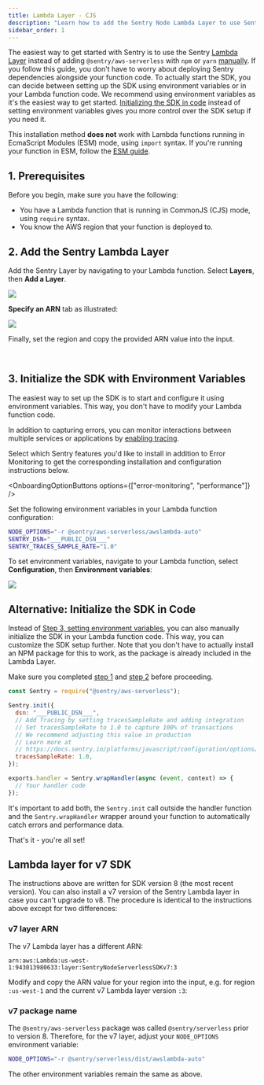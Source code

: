 ```yaml
---
title: Lambda Layer - CJS
description: "Learn how to add the Sentry Node Lambda Layer to use Sentry in your Lambda functions running in CommonJS (CJS)"
sidebar_order: 1
---
```


The easiest way to get started with Sentry is to use the Sentry [Lambda Layer](https://docs.aws.amazon.com/Lambda/latest/dg/configuration-layers.html) instead of adding `@sentry/aws-serverless` with `npm` or `yarn` [manually](../cjs-npm).
If you follow this guide, you don't have to worry about deploying Sentry dependencies alongside your function code.
To actually start the SDK, you can decide between setting up the SDK using environment variables or in your Lambda function code. We recommend using environment variables as it's the easiest way to get started. [Initializing the SDK in code](#alternative-initialize-the-sdk-in-code) instead of setting environment variables gives you more control over the SDK setup if you need it.

<Alert>

This installation method **does not** work with Lambda functions running in EcmaScript Modules (ESM) mode, using `import` syntax. If you're running your function in ESM, follow the [ESM guide](../esm-npm).

</Alert>

## 1. Prerequisites

Before you begin, make sure you have the following:

- You have a Lambda function that is running in CommonJS (CJS) mode, using `require` syntax.
- You know the AWS region that your function is deployed to.

## 2. Add the Sentry Lambda Layer

Add the Sentry Layer by navigating to your Lambda function. Select **Layers**, then **Add a Layer**.

![](./img/lambda_view.png)

**Specify an ARN** tab as illustrated:

![](./img/add_layer.png)

Finally, set the region and copy the provided ARN value into the input.

<LambdaLayerDetail canonical="aws-layer:node" />

<br />

## 3. Initialize the SDK with Environment Variables

The easiest way to set up the SDK is to start and configure it using environment variables. This way, you don't have to modify your Lambda function code.

In addition to capturing errors, you can monitor interactions between multiple services or applications by [enabling tracing](/concepts/key-terms/tracing/).

Select which Sentry features you'd like to install in addition to Error Monitoring to get the corresponding installation and configuration instructions below.

<OnboardingOptionButtons options={["error-monitoring", "performance"]} />

Set the following environment variables in your Lambda function configuration:

```bash {"onboardingOptions": {"performance": "3"}}
NODE_OPTIONS="-r @sentry/aws-serverless/awslambda-auto"
SENTRY_DSN="___PUBLIC_DSN___"
SENTRY_TRACES_SAMPLE_RATE="1.0"
```

To set environment variables, navigate to your Lambda function, select **Configuration**, then **Environment variables**:

![](./img/cjs_env_vars.png)

## Alternative: Initialize the SDK in Code

Instead of [Step 3, setting environment variables](#3-initialize-the-sdk-with-environment-variables), you can also manually initialize the SDK in your Lambda function code.
This way, you can customize the SDK setup further.
Note that you don't have to actually install an NPM package for this to work, as the package is already included in the Lambda Layer.

Make sure you completed [step 1](#1-prerequisites) and [step 2](#2-add-the-sentry-lambda-layer) before proceeding.

```javascript {filename:index.js} {"onboardingOptions": {"performance": "5-8"}}
const Sentry = require("@sentry/aws-serverless");

Sentry.init({
  dsn: "___PUBLIC_DSN___",
  // Add Tracing by setting tracesSampleRate and adding integration
  // Set tracesSampleRate to 1.0 to capture 100% of transactions
  // We recommend adjusting this value in production
  // Learn more at
  // https://docs.sentry.io/platforms/javascript/configuration/options/#traces-sample-rate
  tracesSampleRate: 1.0,
});

exports.handler = Sentry.wrapHandler(async (event, context) => {
  // Your handler code
});
```

It's important to add both, the `Sentry.init` call outside the handler function and the `Sentry.wrapHandler` wrapper around your function to automatically catch errors and performance data.

That's it - you're all set!

## Lambda layer for v7 SDK

The instructions above are written for SDK version 8 (the most recent version).
You can also install a v7 version of the Sentry Lambda layer in case you can't upgrade to v8.
The procedure is identical to the instructions above except for two differences:

### v7 layer ARN

The v7 Lambda layer has a different ARN:

```
arn:aws:Lambda:us-west-1:943013980633:layer:SentryNodeServerlessSDKv7:3
```

Modify and copy the ARN value for your region into the input, e.g. for region `:us-west-1` and the current v7 Lambda layer version `:3`:

### v7 package name

The `@sentry/aws-serverless` package was called `@sentry/serverless` prior to version 8. Therefore, for the v7 layer, adjust your `NODE_OPTIONS` environment variable:

```bash
NODE_OPTIONS="-r @sentry/serverless/dist/awslambda-auto"
```

The other environment variables remain the same as above.
